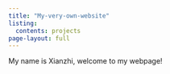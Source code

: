 ```yaml
---
title: "My-very-own-website"
listing:
  contents: projects
page-layout: full
---
```



My name is Xianzhi, welcome to my webpage!






